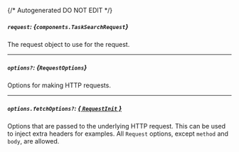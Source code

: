 {/* Autogenerated DO NOT EDIT  */}

##### `request`: *{`components.TaskSearchRequest`}*
The request object to use for the request.
<Collapsible openLabel={Labels.showProperties} closeLabel={Labels.hideProperties}>
    <TaskSearchRequest/>
</Collapsible>

---
##### `options?`: *{`RequestOptions`}*
Options for making HTTP requests.

---
##### `options.fetchOptions?`: [*{ `RequestInit` }*](https://developer.mozilla.org/en-US/docs/Web/API/Request/Request#options)
Options that are passed to the underlying HTTP request. This can be used to inject extra headers for examples. All `Request` options, except `method` and `body`, are allowed.


